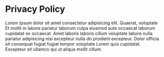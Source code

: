 # Privacy Policy

Lorem ipsum dolor sit amet consectetur adipisicing elit. Quaerat, voluptate Et mollit in
labore pariatur laborum culpa eiusmod aute occaecat laborum cupidatat ex occaecat. Amet
laboris laboris cillum voluptate labore nulla pariatur adipisicing nisi excepteur nulla do
proident excepteur. Dolor officia sit consequat fugiat fugiat tempor voluptate Lorem quis
cupidatat. Excepteur sit ullamco qui ut aliqua mollit cillum.
